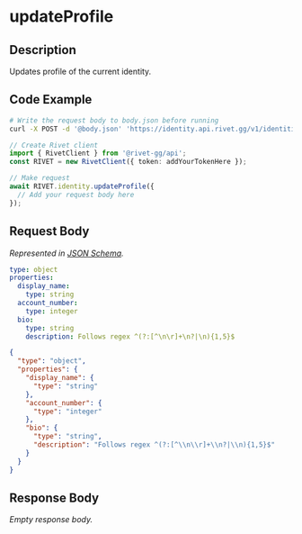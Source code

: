 
# updateProfile

## Description

Updates profile of the current identity.


## Code Example

<CodeGroup title='Request' tag='POST' label='https://identity.api.rivet.gg/v1/identities/self/profile'>

```bash {{ title: 'cURL' }}
# Write the request body to body.json before running
curl -X POST -d '@body.json' 'https://identity.api.rivet.gg/v1/identities/self/profile'
```

```ts
// Create Rivet client
import { RivetClient } from '@rivet-gg/api';
const RIVET = new RivetClient({ token: addYourTokenHere });

// Make request
await RIVET.identity.updateProfile({
  // Add your request body here
});
```

</CodeGroup>


## Request Body

_Represented in [JSON Schema](https://json-schema.org/)._

<CodeGroup title='Request'>

```yaml
type: object
properties:
  display_name:
    type: string
  account_number:
    type: integer
  bio:
    type: string
    description: Follows regex ^(?:[^\n\r]+\n?|\n){1,5}$

```

```json
{
  "type": "object",
  "properties": {
    "display_name": {
      "type": "string"
    },
    "account_number": {
      "type": "integer"
    },
    "bio": {
      "type": "string",
      "description": "Follows regex ^(?:[^\\n\\r]+\\n?|\\n){1,5}$"
    }
  }
}
```

</CodeGroup>


## Response Body

_Empty response body._
